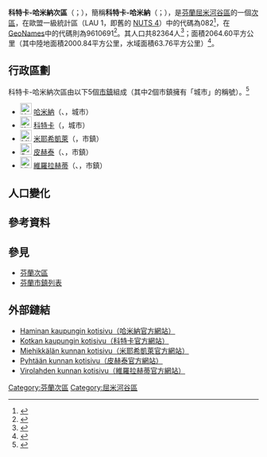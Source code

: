 {{Infobox settlement
| name                    = 科特卡-哈米納次區
| settlement_type         = [[芬蘭次區|次區]]
| native_name             =Kotkan–Haminan seutukunta
| native_name_lang        = fi
| image_map               =Kotkan-Haminan.seutukunta.sijainti.Suomi.2020.svg
| subdivision_type        = [[世界政區索引|國家]]
| subdivision_name        = {{flag|Finland}}
| subdivision_type1        = [[芬蘭行政區|行政區]]
| subdivision_name1        = [[屈米河谷區|屈米河谷區]]
| population_footnotes    = <ref name="Population" />
| population_total        = 82364
| population_as_of        = 2020
| area_footnotes          = <ref name="Area" />
| area_total_km2          = 2064.60
| area_land_km2           = 2000.84
| area_water_km2          = 63.76
| population_density_km2  = auto
| coordinates             = {{Coord|60.58437|27.23052|display=title,inline}}
| coordinates_footnotes   = <ref name="GeoNames" />
| timezone1               = [[歐洲東部時間|EET]]<ref>{{Cite web|url=https://www.timeanddate.com/worldclock/finland/helsinki|title=Current Local Time in Helsinki, Finland|website=Time and Date|language=en|access-date=2020-07-16|archive-date=2020-08-04|archive-url=https://web.archive.org/web/20200804053117/https://www.timeanddate.com/worldclock/finland/helsinki|dead-url=no}}</ref>
| utc_offset1             = +2
| timezone1_DST           = [[歐洲東部夏令時間|EEST]]<ref>{{Cite web|url=https://www.timeanddate.com/time/change/finland/helsinki|title=Clock Changes in Helsinki, Finland|website=Time and Date|language=en|access-date=2020-07-16|archive-date=2020-08-04|archive-url=https://web.archive.org/web/20200804053109/https://www.timeanddate.com/time/change/finland/helsinki|dead-url=no}}</ref>
| utc_offset1_DST         = +3
| blank_name              = [[GeoNames|GeoNames]]<ref name="GeoNames" />
| blank_info              = 9610691
| blank1_name             = LAU 1（NUTS 4）<ref name="LAU" />
| blank1_info              = 082
}}
'''科特卡-哈米納次區'''（{{lang-fi|Kotkan–Haminan seutukunta}}；{{lang-sv|Kotka-Fredrikshamns ekonomiska region}}），簡稱'''科特卡-哈米納'''（{{lang-fi|Kotka–Hamina}}；{{lang-sv|Kotka-Fredrikshamn}}），是[[芬蘭共和國|芬蘭]][[屈米河谷區|屈米河谷區]]的一個[[芬蘭次區|次區]]，在歐盟一級{{tsl|fr|Unité administrative locale|地方行政單位}}統計區（LAU 1，即舊的 [[地域統計單位命名法|NUTS 4]]）中的代碼為082<ref name="LAU">{{Cite web |url=http://tilastokeskus.fi/meta/luokitukset/seutukunta/001-2013/index_sv.html |title=Förteckning över ekonomiska regioner |publisher=Statistikcentralen |language=sv |access-date=2013-12-25 |archive-date=2013-11-11 |archive-url=https://web.archive.org/web/20131111091437/http://tilastokeskus.fi/meta/luokitukset/seutukunta/001-2013/index_sv.html |dead-url=no }}</ref>，在[[GeoNames|GeoNames]]中的代碼則為9610691<ref name="GeoNames">{{Cite web |url = https://www.geonames.org/9610691 |title = GeoNames - Kotka–Hamina (9610691) |access-date = 2020-07-14 |website=[[GeoNames|GeoNames]] |language = en}}</ref>。其人口共82364人<ref name="Population">{{Cite web |url = http://pxnet2.stat.fi/PXWeb/pxweb/fi/StatFin/StatFin__vrm__vamuu/statfin_vamuu_pxt_11lj.px/table/tableViewLayout1/ |title = Väestörakenteen ennakkotiedot alueittain, 2020M01*-2020M05* |date = 2020-01-31 |publisher = Tilastokeskus |access-date = 2020-07-13 |language = fi |archive-date = 2020-12-14 |archive-url = https://web.archive.org/web/20201214201953/http://pxnet2.stat.fi/PXWeb/pxweb/fi/StatFin/StatFin__vrm__vamuu/statfin_vamuu_pxt_11lj.px/ |dead-url = no }}</ref>；面積2064.60平方公里（其中陸地面積2000.84平方公里，水域面積63.76平方公里）<ref name="Area">{{Cite web |url = https://www.maanmittauslaitos.fi/sites/maanmittauslaitos.fi/files/attachments/2020/01/Vuoden_2020_pinta-alatilasto_kunnat_maakunnat.xlsx |title = Pinta-alat kunnittain (Excel) 2020-01-01 |date = 2020-01-01 |publisher = Maanmittauslaitos |access-date = 2020-07-13 |language = fi |archive-date = 2020-07-10 |archive-url = https://web.archive.org/web/20200710123737/https://www.maanmittauslaitos.fi/sites/maanmittauslaitos.fi/files/attachments/2020/01/Vuoden_2020_pinta-alatilasto_kunnat_maakunnat.xlsx |dead-url = no }}</ref>。

== 行政區劃 ==
科特卡-哈米納次區由以下5個[[芬蘭市鎮|市鎮]]組成（其中2個市鎮擁有「城市」的稱號）。<ref name="Lappi">{{Cite web |language=fi |url=http://www.patio.fi/PatioWeb/facelets/suomenaluejaot/suomenaluejaot.faces |title=Finlands regionindelning på |website=www.patio.fi.|archive-url=https://web.archive.org/web/20121022111321/http://www.patio.fi/PatioWeb/facelets/suomenaluejaot/suomenaluejaot.faces |archive-date=2012-10-22}}</ref>
* [[File:Hamina.vaakuna.svg|23px]] [[哈米納|哈米納]]（{{lang-fi|Hamina}}、{{lang-sv|Fredrikshamn}}，城市）
* [[File:Kotka.vaakuna.svg|23px]] [[科特卡|科特卡]]（{{lang|fi|Kotka}}，城市）
* [[File:Miehikkala.vaakuna.svg|23px]] [[米耶希凱萊|米耶希凱萊]]（{{lang|fi|Miehikkälä}}，市鎮）
* [[File:Pyhtää.vaakuna.svg|23px]] [[皮赫泰|皮赫泰]]（{{lang-fi|Pyhtää}}、{{lang-sv|Pyttis}}，市鎮）
* [[File:Virolahti.vaakuna.svg|23px]] [[維羅拉赫蒂|維羅拉赫蒂]]（{{lang-fi|Virolahti}}、{{lang-sv|Vederlax}}，市鎮）

== 人口變化 ==
{{Bar box
|title   =  科特卡-哈米納次區1980年－2010年的人口變化圖
|titlebar=  #DDD
|width   =  600px
|barwidth=  500px
|left1   =  年
|right1  =  人口
|float   =  left
|bars    =  
{{bar pixel|1980|#0099FF|480||96 693}}
{{bar pixel|1985|#0099FF|470||94 630}}
{{bar pixel|1990|#0099FF|455||91 678}}
{{bar pixel|1995|#0099FF|449||90 457}}
{{bar pixel|2000|#0099FF|439||88 390}}
{{bar pixel|2005|#0099FF|437||88 007}}
{{bar pixel|2010|#0099FF|433||87 305}}
|caption = 來源：Tilastokeskus.<ref>{{Cite web | url = http://pxnet2.stat.fi/PXWeb/pxweb/fi/StatFin/StatFin__vrm__vaerak/statfin_vaerak_pxt_011.px | title = Väestö kielen mukaan sekä ulkomaan kansalaisten määrä ja maa-pinta-ala alueittain 1980 - 2016 | publisher = Tilastokeskus | access-date = 2018-01-18 | language = fi | archive-url = https://web.archive.org/web/20190306095508/http://pxnet2.stat.fi/PXWeb/pxweb/fi/StatFin/StatFin__vrm__vaerak/statfin_vaerak_pxt_011.px/ | archive-date = 2019-03-06 | dead-url = yes }}</ref>
}}
{{clear}}

== 參考資料 ==
{{reflist}}

== 參見 ==
* [[芬蘭次區|芬蘭次區]]
* [[芬蘭市鎮列表|芬蘭市鎮列表]]

== 外部鏈結 ==
* [http://www.hamina.fi/ Haminan kaupungin kotisivu（哈米納官方網站）] {{Wayback|url=http://www.hamina.fi/ |date=20120704095925 }} {{fi icon}}
* [http://www.kotka.fi/ Kotkan kaupungin kotisivu（科特卡官方網站）] {{Wayback|url=http://www.kotka.fi/ |date=20201126040929 }} {{fi icon}}
* [http://www.miehikkala.fi/ Miehikkälän kunnan kotisivu（米耶希凱萊官方網站）] {{Wayback|url=http://www.miehikkala.fi/ |date=20210226162337 }} {{fi icon}}
* [http://www.pyhtaa.fi/ Pyhtään kunnan kotisivu（皮赫泰官方網站）] {{Wayback|url=http://www.pyhtaa.fi/ |date=20200601025222 }} {{fi icon}}
* [http://www.virolahti.fi/ Virolahden kunnan kotisivu（維羅拉赫蒂官方網站）] {{Wayback|url=http://www.virolahti.fi/ |date=20210111113336 }} {{fi icon}}

{{芬蘭次區}}
[[Category:芬蘭次區|Category:芬蘭次區]]
[[Category:屈米河谷區|Category:屈米河谷區]]